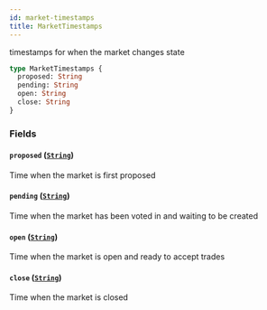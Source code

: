 ```yaml
---
id: market-timestamps
title: MarketTimestamps
---
```



timestamps for when the market changes state

```graphql
type MarketTimestamps {
  proposed: String
  pending: String
  open: String
  close: String
}
```


### Fields

#### `proposed` ([`String`](/docs/v0.47/graphql/scalars/string))

Time when the market is first proposed


#### `pending` ([`String`](/docs/v0.47/graphql/scalars/string))

Time when the market has been voted in and waiting to be created


#### `open` ([`String`](/docs/v0.47/graphql/scalars/string))

Time when the market is open and ready to accept trades


#### `close` ([`String`](/docs/v0.47/graphql/scalars/string))

Time when the market is closed




